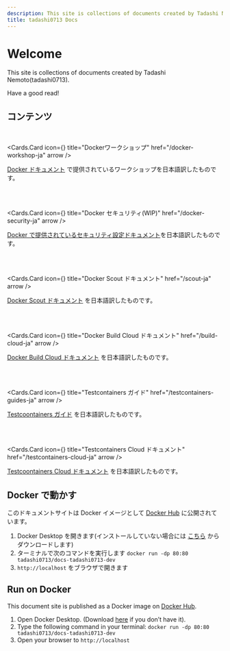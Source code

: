 ```yaml
---
description: This site is collections of documents created by Tadashi Nemoto(tadashi0713). Have a good read!
title: tadashi0713 Docs
---
```



# Welcome

This site is collections of documents created by Tadashi Nemoto(tadashi0713).

Have a good read!

## コンテンツ

<br />

<Cards.Card
  icon={<FaDocker />}
  title="Dockerワークショップ"
  href="/docker-workshop-ja"
  arrow
/>

[Docker ドキュメント](https://docs.docker.com/get-started/workshop/) で提供されているワークショップを日本語訳したものです。

<br />
<br />

<Cards.Card
  icon={<FaShield />}
  title="Docker セキュリティ(WIP)"
  href="/docker-security-ja"
  arrow
/>

[Docker で提供されているセキュリティ設定ドキュメント](https://docs.docker.com/security/)を日本語訳したものです。

<br />
<br />

<Cards.Card
  icon={<MdOutlineQueryStats />}
  title="Docker Scout ドキュメント"
  href="/scout-ja"
  arrow
/>

[Docker Scout ドキュメント](https://docs.docker.com/scout/) を日本語訳したものです。

<br />
<br />

<Cards.Card
  icon={<AiOutlineCloudServer />}
  title="Docker Build Cloud ドキュメント"
  href="/build-cloud-ja"
  arrow
/>

[Docker Build Cloud ドキュメント](https://docs.docker.com/build-cloud/) を日本語訳したものです。

<br />
<br />

<Cards.Card
  icon={<FiHexagon />}
  title="Testcontainers ガイド"
  href="/testcontainers-guides-ja"
  arrow
/>

[Testcoontainers ガイド](https://testcontainers.com/guides/) を日本語訳したものです。

<br />
<br />

<Cards.Card
  icon={<TbHexagon3D />}
  title="Testcontainers Cloud ドキュメント"
  href="/testcontainers-cloud-ja"
  arrow
/>

[Testcoontainers Cloud ドキュメント](https://testcontainers.com/cloud/docs/) を日本語訳したものです。

## Docker で動かす

このドキュメントサイトは Docker イメージとして [Docker Hub](https://hub.docker.com/repository/docker/tadashi0713/docs-tadashi0713-dev/general) に公開されています。

1. Docker Desktop を開きます(インストールしていない場合には [こちら](https://www.docker.com/ja-jp/products/docker-desktop/) からダウンロードします)
2. ターミナルで次のコマンドを実行します `docker run -dp 80:80 tadashi0713/docs-tadashi0713-dev`
3. `http://localhost` をブラウザで開きます

## Run on Docker

This document site is published as a Docker image on [Docker Hub](https://hub.docker.com/repository/docker/tadashi0713/docs-tadashi0713-dev/general).

1. Open Docker Desktop. (Download [here](https://www.docker.com/products/docker-desktop/) if you don’t have it).
2. Type the following command in your terminal: `docker run -dp 80:80 tadashi0713/docs-tadashi0713-dev`
3. Open your browser to `http://localhost`
